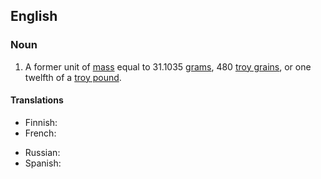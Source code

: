 {{also|troyounce}}
==English==

===Noun===
{{en-noun}}

# A former unit of [[mass]] equal to 31.1035 [[gram]]s, 480 [[troy grain]]s, or one twelfth of a [[troy pound]].

====Translations====
{{trans-top|historical unit}}
* Finnish: {{t|fi|troy-unssi}}
* French: {{t+|fr|once troy|f}}
{{trans-mid}}
* Russian: {{t+|ru|тро́йская у́нция|f}}
* Spanish: {{t+|es|onza troy|f}}
{{trans-bottom}}